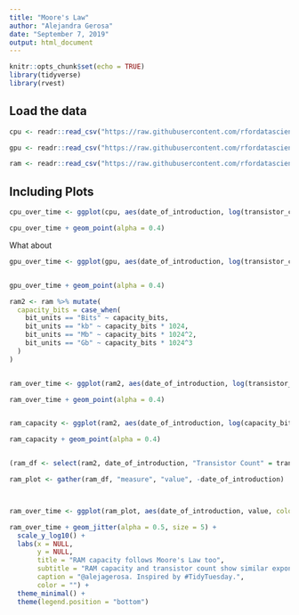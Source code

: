 ```yaml
---
title: "Moore's Law"
author: "Alejandra Gerosa"
date: "September 7, 2019"
output: html_document
---
```


```r
knitr::opts_chunk$set(echo = TRUE)
library(tidyverse)
library(rvest)


```

## Load the data


```r
cpu <- readr::read_csv("https://raw.githubusercontent.com/rfordatascience/tidytuesday/master/data/2019/2019-09-03/cpu.csv")

gpu <- readr::read_csv("https://raw.githubusercontent.com/rfordatascience/tidytuesday/master/data/2019/2019-09-03/gpu.csv")

ram <- readr::read_csv("https://raw.githubusercontent.com/rfordatascience/tidytuesday/master/data/2019/2019-09-03/ram.csv")


```

## Including Plots


```r

cpu_over_time <- ggplot(cpu, aes(date_of_introduction, log(transistor_count), size = area))

cpu_over_time + geom_point(alpha = 0.4)

```

What about 

```r
gpu_over_time <- ggplot(gpu, aes(date_of_introduction, log(transistor_count), size = area))


gpu_over_time + geom_point(alpha = 0.4)

```

```r

ram2 <- ram %>% mutate(
  capacity_bits = case_when(
    bit_units == "Bits" ~ capacity_bits,
    bit_units == "kb" ~ capacity_bits * 1024,
    bit_units == "Mb" ~ capacity_bits * 1024^2,
    bit_units == "Gb" ~ capacity_bits * 1024^3
  )
)


ram_over_time <- ggplot(ram2, aes(date_of_introduction, log(transistor_count)))

ram_over_time + geom_point(alpha = 0.4)


ram_capacity <- ggplot(ram2, aes(date_of_introduction, log(capacity_bits)))

ram_capacity + geom_point(alpha = 0.4)


(ram_df <- select(ram2, date_of_introduction, "Transistor Count" = transistor_count, "Capacity (Bits)" = capacity_bits))

ram_plot <- gather(ram_df, "measure", "value", -date_of_introduction)



ram_over_time <- ggplot(ram_plot, aes(date_of_introduction, value, color = measure))

ram_over_time + geom_jitter(alpha = 0.5, size = 5) +
  scale_y_log10() +
  labs(x = NULL,
       y = NULL,
       title = "RAM capacity follows Moore's Law too",
       subtitle = "RAM capacity and transistor count show similar exponential growth over time",
       caption = "@alejagerosa. Inspired by #TidyTuesday.",
       color = "") +
  theme_minimal() +
  theme(legend.position = "bottom")




```
